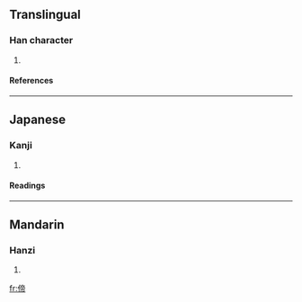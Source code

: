 ==Translingual==
===Han character===
{{Han char|rad=人|as=09|sn=11|four=|canj=人卜月月 (OYBB)}}
# {{defn|Han}}
====References====
{{Han ref|kx=0110.280|dkj=00860|dj=0236.120|hdz=10194.110|uh=5059|ud=20569}}
----
==Japanese==
===Kanji===
{{ja-kanji|grade=|rs=人09}}
# {{defn|Japanese}}
====Readings====
{{ja-readings|on=[[てい]] (tei), [[たい]] (tai)|kun=[[すぐれる]] (sugureru)}}
----
==Mandarin==
===Hanzi===
{{cmn-hanzi|pin=[[dì]] (di4)|wg=ti<sup>4</sup>}}
# {{defn|Mandarin}}

[[fr:偙]]